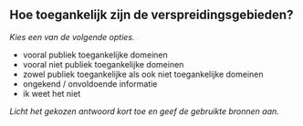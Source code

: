 

## Hoe toegankelijk zijn de verspreidingsgebieden?

*Kies een van de volgende opties.*

- vooral publiek toegankelijke domeinen
- vooral niet publiek toegankelijke domeinen
- zowel publiek toegankelijke als ook niet toegankelijke domeinen
- ongekend / onvoldoende informatie
- ik weet het niet

*Licht het gekozen antwoord kort toe en geef de gebruikte bronnen aan.*

&nbsp;


